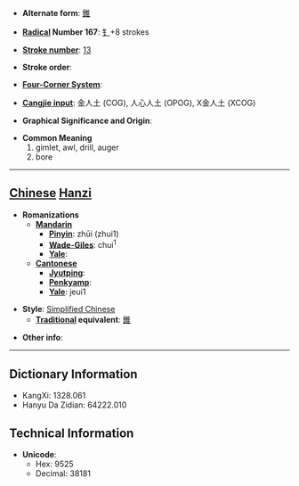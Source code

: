 * '''Alternate form''': [[錐]]

* '''[[Wiktionary:Chinese radical index| Radical]] Number 167''': [[Wiktionary:Chinese radical index 钅|钅]]+8 strokes

* '''[[Wiktionary:Chinese total strokes index|Stroke number]]''': [[Wiktionary:Chinese total strokes index 13|13]]

* '''Stroke order''': 

* '''[[Wiktionary:Chinese four corner index|Four-Corner System]]''': 

* '''[[Wiktionary:Chinese Cangjie index|Cangjie input]]''': 金人土 (COG), 人心人土 (OPOG), X金人土 (XCOG)

* '''Graphical Significance and Origin''': 

* '''Common Meaning'''
*#gimlet, awl, drill, auger
*# bore


----

== [[Chinese]] [[Hanzi]] ==

* '''Romanizations'''
** '''[[Mandarin]]'''
*** '''[[Pinyin]]''': zhūi (zhui1)
*** '''[[Wade-Giles]]''': chui<sup>1</sup>
*** '''[[Yale]]''': 
** '''[[Cantonese]]'''
*** '''[[Jyutping]]''':
*** '''[[Penkyamp]]''': 
*** '''[[Yale]]''': jeui1

* '''Style''': [[Simplified Chinese]] 
** '''[[Traditional Chinese|Traditional]] equivalent''': [[錐]]

* '''Other info''': 

----

== Dictionary Information ==

* KangXi: 1328.061
* Hanyu Da Zidian: 64222.010

== Technical Information ==

* '''Unicode''':
** Hex: 9525
** Decimal: 38181